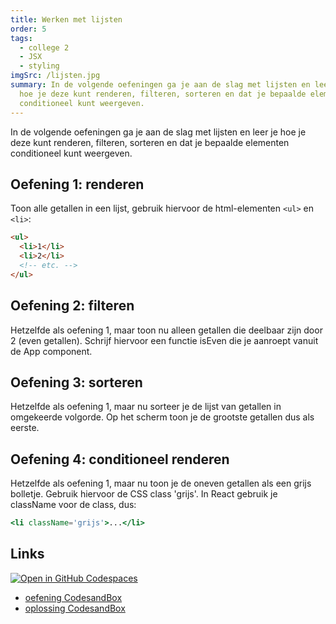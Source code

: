 ```yaml
---
title: Werken met lijsten
order: 5
tags:
  - college 2
  - JSX
  - styling
imgSrc: /lijsten.jpg
summary: In de volgende oefeningen ga je aan de slag met lijsten en leer je
  hoe je deze kunt renderen, filteren, sorteren en dat je bepaalde elementen
  conditioneel kunt weergeven.
---
```


In de volgende oefeningen ga je aan de slag met lijsten en leer je
hoe je deze kunt renderen, filteren, sorteren en dat je bepaalde elementen
conditioneel kunt weergeven.

## Oefening 1: renderen

Toon alle getallen in een lijst, gebruik hiervoor de html-elementen `<ul>` en `<li>`:

```html
<ul>
  <li>1</li>
  <li>2</li>
  <!-- etc. -->
</ul>
```

## Oefening 2: filteren

Hetzelfde als oefening 1, maar toon nu alleen getallen die deelbaar zijn door 2 (even getallen). Schrijf hiervoor een functie isEven
die je aanroept vanuit de App component.

## Oefening 3: sorteren

Hetzelfde als oefening 1, maar nu sorteer je de lijst van getallen in omgekeerde volgorde.
Op het scherm toon je de grootste getallen dus als eerste.

## Oefening 4: conditioneel renderen

Hetzelfde als oefening 1, maar nu toon je de oneven getallen
als een grijs bolletje. Gebruik hiervoor de CSS class 'grijs'. In React
gebruik je className voor de class, dus:

```jsx
<li className='grijs'>...</li>
```

## Links

[![Open in GitHub Codespaces](https://github.com/codespaces/badge.svg)](https://github.com/codespaces/new?hide_repo_select=true&ref=main&repo=597837686&machine=basicLinux32gb&devcontainer_path=.devcontainer%2Flijsten%2Fdevcontainer.json&location=WestEurope)

- [oefening CodesandBox](https://githubbox.com/competencefactory/basistraining-react/tree/main/oefeningen/lijsten)
- [oplossing CodesandBox](https://githubbox.com/competencefactory/basistraining-react/tree/main/oefeningen/lijsten-oplossing)
